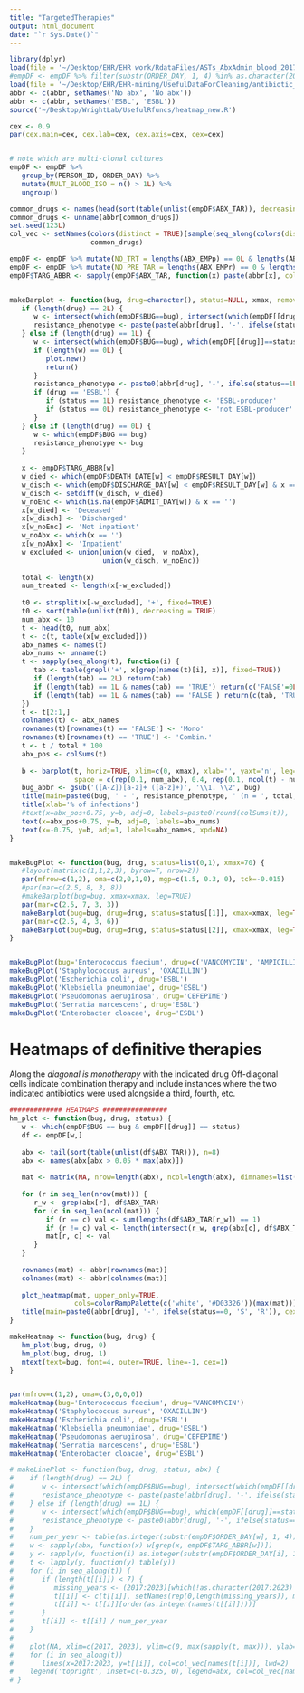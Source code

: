 ```yaml
---
title: "TargetedTherapies"
output: html_document
date: "`r Sys.Date()`"
---
```


```r
library(dplyr)
load(file = '~/Desktop/EHR/EHR work/RdataFiles/ASTs_AbxAdmin_blood_2017_2023_imputed_encs_flagged_WIDE_survival.Rdata')
#empDF <- empDF %>% filter(substr(ORDER_DAY, 1, 4) %in% as.character(2020:2023))
load(file = '~/Desktop/EHR/EHR-mining/UsefulDataForCleaning/antibiotic_names/abbr_named.Rdata')
abbr <- c(abbr, setNames('No abx', 'No abx'))
abbr <- c(abbr, setNames('ESBL', 'ESBL'))
source('~/Desktop/WrightLab/UsefulRfuncs/heatmap_new.R')

cex <- 0.9
par(cex.main=cex, cex.lab=cex, cex.axis=cex, cex=cex)


# note which are multi-clonal cultures
empDF <- empDF %>%
   group_by(PERSON_ID, ORDER_DAY) %>% 
   mutate(MULT_BLOOD_ISO = n() > 1L) %>%
   ungroup()

common_drugs <- names(head(sort(table(unlist(empDF$ABX_TAR)), decreasing=TRUE), n=24))
common_drugs <- unname(abbr[common_drugs])
set.seed(123L)
col_vec <- setNames(colors(distinct = TRUE)[sample(seq_along(colors(distinct=TRUE)), size=length(common_drugs))],
                    common_drugs)

empDF <- empDF %>% mutate(NO_TRT = lengths(ABX_EMPp) == 0L & lengths(ABX_EMP) == 0L & lengths(ABX_EMPr) == 0 & lengths(ABX_BTW) == 0L & lengths(ABX_TAR) == 0L & lengths(ABX_TARl) == 0L)
empDF <- empDF %>% mutate(NO_PRE_TAR = lengths(ABX_EMPr) == 0 & lengths(ABX_EMP) == 0L & lengths(ABX_BTW) == 0L)
empDF$TARG_ABBR <- sapply(empDF$ABX_TAR, function(x) paste(abbr[x], collapse='+'))


makeBarplot <- function(bug, drug=character(), status=NULL, xmax, remove_no_prior_abx=FALSE, leg=FALSE) {
   if (length(drug) == 2L) {
      w <- intersect(which(empDF$BUG==bug), intersect(which(empDF[[drug[1]]]==status[2]), which(empDF[[drug[2]]]==status[2])))
      resistance_phenotype <- paste(paste(abbr[drug], '-', ifelse(status==1L, 'R', 'S'), sep=''), collapse=' / ')
   } else if (length(drug) == 1L) {
      w <- intersect(which(empDF$BUG==bug), which(empDF[[drug]]==status))
      if (length(w) == 0L) {
         plot.new()
         return()
      }
      resistance_phenotype <- paste0(abbr[drug], '-', ifelse(status==1L, 'R', 'S'))
      if (drug == 'ESBL') {
         if (status == 1L) resistance_phenotype <- 'ESBL-producer'
         if (status == 0L) resistance_phenotype <- 'not ESBL-producer'
      }
   } else if (length(drug) == 0L) {
      w <- which(empDF$BUG == bug)
      resistance_phenotype <- bug
   }
   
   x <- empDF$TARG_ABBR[w]
   w_died <- which(empDF$DEATH_DATE[w] < empDF$RESULT_DAY[w])
   w_disch <- which(empDF$DISCHARGE_DAY[w] < empDF$RESULT_DAY[w] & x == '')
   w_disch <- setdiff(w_disch, w_died)
   w_noEnc <- which(is.na(empDF$ADMIT_DAY[w]) & x == '')
   x[w_died] <- 'Deceased'
   x[w_disch] <- 'Discharged'
   x[w_noEnc] <- 'Not inpatient'
   w_noAbx <- which(x == '')
   x[w_noAbx] <- 'Inpatient'
   w_excluded <- union(union(w_died,  w_noAbx),
                       union(w_disch, w_noEnc))
   
   total <- length(x)
   num_treated <- length(x[-w_excluded])
   
   t0 <- strsplit(x[-w_excluded], '+', fixed=TRUE)
   t0 <- sort(table(unlist(t0)), decreasing = TRUE)
   num_abx <- 10
   t <- head(t0, num_abx)
   t <- c(t, table(x[w_excluded]))
   abx_names <- names(t)
   abx_nums <- unname(t)
   t <- sapply(seq_along(t), function(i) {
      tab <- table(grepl('+', x[grep(names(t)[i], x)], fixed=TRUE))
      if (length(tab) == 2L) return(tab)
      if (length(tab) == 1L & names(tab) == 'TRUE') return(c('FALSE'=0L, tab))
      if (length(tab) == 1L & names(tab) == 'FALSE') return(c(tab, 'TRUE'=0L))
   })
   t <- t[2:1,]
   colnames(t) <- abx_names
   rownames(t)[rownames(t) == 'FALSE'] <- 'Mono'
   rownames(t)[rownames(t) == 'TRUE'] <- 'Combin.'
   t <- t / total * 100
   abx_pos <- colSums(t)
   
   b <- barplot(t, horiz=TRUE, xlim=c(0, xmax), xlab='', yaxt='n', leg=leg,
                space = c(rep(0.1, num_abx), 0.4, rep(0.1, ncol(t) - num_abx - 1)))
   bug_abbr <- gsub('([A-Z])[a-z]+ ([a-z]+)', '\\1. \\2', bug)
   title(main=paste0(bug, ' - ', resistance_phenotype, ' (n = ', total, ')'), line=0.5, font.main=4)
   title(xlab='% of infections')
   #text(x=abx_pos+0.75, y=b, adj=0, labels=paste0(round(colSums(t)), '%'))
   text(x=abx_pos+0.75, y=b, adj=0, labels=abx_nums)
   text(x=-0.75, y=b, adj=1, labels=abx_names, xpd=NA)
}


makeBugPlot <- function(bug, drug, status=list(0,1), xmax=70) {
   #layout(matrix(c(1,1,2,3), byrow=T, nrow=2))
   par(mfrow=c(1,2), oma=c(2,0,1,0), mgp=c(1.5, 0.3, 0), tck=-0.015)
   #par(mar=c(2.5, 8, 3, 8))
   #makeBarplot(bug=bug, xmax=xmax, leg=TRUE)
   par(mar=c(2.5, 7, 3, 3))
   makeBarplot(bug=bug, drug=drug, status=status[[1]], xmax=xmax, leg=TRUE)
   par(mar=c(2.5, 4, 3, 6))
   makeBarplot(bug=bug, drug=drug, status=status[[2]], xmax=xmax, leg=TRUE)
}


makeBugPlot(bug='Enterococcus faecium', drug=c('VANCOMYCIN', 'AMPICILLIN'), status=list(c(0,0), c(1,1)))
makeBugPlot('Staphylococcus aureus', 'OXACILLIN')
makeBugPlot('Escherichia coli', drug='ESBL')
makeBugPlot('Klebsiella pneumoniae', drug='ESBL')
makeBugPlot('Pseudomonas aeruginosa', drug='CEFEPIME')
makeBugPlot('Serratia marcescens', drug='ESBL')
makeBugPlot('Enterobacter cloacae', drug='ESBL')
```


# Heatmaps of definitive therapies
Along the *diagonal is monotherapy* with the indicated drug
Off-diagonal cells indicate combination therapy and include instances where the two indicated antibiotics were used alongside a third, fourth, etc.

```r
############# HEATMAPS ################
hm_plot <- function(bug, drug, status) {
   w <- which(empDF$BUG == bug & empDF[[drug]] == status)
   df <- empDF[w,]
   
   abx <- tail(sort(table(unlist(df$ABX_TAR))), n=8)
   abx <- names(abx[abx > 0.05 * max(abx)])
   
   mat <- matrix(NA, nrow=length(abx), ncol=length(abx), dimnames=list(abx, abx))
   
   for (r in seq_len(nrow(mat))) {
      r_w <- grep(abx[r], df$ABX_TAR)
      for (c in seq_len(ncol(mat))) {
         if (r == c) val <- sum(lengths(df$ABX_TAR[r_w]) == 1)
         if (r != c) val <- length(intersect(r_w, grep(abx[c], df$ABX_TAR)))
         mat[r, c] <- val
      }
   }
   
   rownames(mat) <- abbr[rownames(mat)]
   colnames(mat) <- abbr[colnames(mat)]
   
   plot_heatmap(mat, upper_only=TRUE,
                cols=colorRampPalette(c('white', '#D03326'))(max(mat)))
   title(main=paste0(abbr[drug], '-', ifelse(status==0, 'S', 'R')), cex.main=1)
}

makeHeatmap <- function(bug, drug) {
   hm_plot(bug, drug, 0)
   hm_plot(bug, drug, 1)
   mtext(text=bug, font=4, outer=TRUE, line=-1, cex=1)
}


par(mfrow=c(1,2), oma=c(3,0,0,0))
makeHeatmap(bug='Enterococcus faecium', drug='VANCOMYCIN')
makeHeatmap('Staphylococcus aureus', 'OXACILLIN')
makeHeatmap('Escherichia coli', drug='ESBL')
makeHeatmap('Klebsiella pneumoniae', drug='ESBL')
makeHeatmap('Pseudomonas aeruginosa', drug='CEFEPIME')
makeHeatmap('Serratia marcescens', drug='ESBL')
makeHeatmap('Enterobacter cloacae', drug='ESBL')
```





```r
# makeLinePlot <- function(bug, drug, status, abx) {
#    if (length(drug) == 2L) {
#       w <- intersect(which(empDF$BUG==bug), intersect(which(empDF[[drug[1]]]==status[2]), which(empDF[[drug[2]]]==status[2])))
#       resistance_phenotype <- paste(paste(abbr[drug], '-', ifelse(status==1L, 'R', 'S'), sep=''), collapse=' / ')
#    } else if (length(drug) == 1L) {
#       w <- intersect(which(empDF$BUG==bug), which(empDF[[drug]]==status))
#       resistance_phenotype <- paste0(abbr[drug], '-', ifelse(status==1L, 'R', 'S'))
#    }
#    num_per_year <- table(as.integer(substr(empDF$ORDER_DAY[w], 1, 4)))
#    w <- sapply(abx, function(x) w[grep(x, empDF$TARG_ABBR[w])])
#    y <- sapply(w, function(i) as.integer(substr(empDF$ORDER_DAY[i], 1, 4)))
#    t <- lapply(y, function(y) table(y))
#    for (i in seq_along(t)) {
#       if (length(t[[i]]) < 7) {
#          missing_years <- (2017:2023)[which(!as.character(2017:2023) %in% names(t[[i]]))]
#          t[[i]] <- c(t[[i]], setNames(rep(0,length(missing_years)), missing_years))
#          t[[i]] <- t[[i]][order(as.integer(names(t[[i]])))]
#       }
#       t[[i]] <- t[[i]] / num_per_year
#    }
#    
#    plot(NA, xlim=c(2017, 2023), ylim=c(0, max(sapply(t, max))), ylab='Proportion', xlab='Year', main=resistance_phenotype)
#    for (i in seq_along(t))
#       lines(x=2017:2023, y=t[[i]], col=col_vec[names(t[i])], lwd=2)
#    legend('topright', inset=c(-0.325, 0), legend=abx, col=col_vec[names(t)], lwd=2, xpd=NA, bty='n')
# }
```




